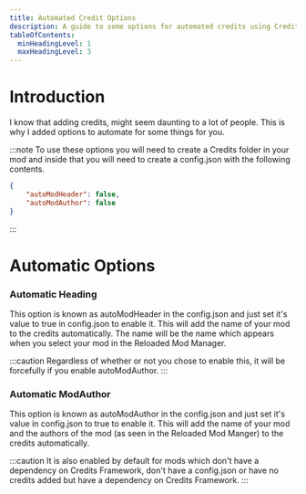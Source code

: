 ```yaml
---
title: Automated Credit Options
description: A guide to some options for automated credits using Credits Framework.
tableOfContents:
  minHeadingLevel: 1
  maxHeadingLevel: 3
---
```


# Introduction

I know that adding credits, might seem daunting to a lot of people. This is why I added options to automate for some things for you.


:::note
To use these options you will need to create a Credits folder in your mod and inside that you will need to create a config.json with the following contents.
```json
{
    "autoModHeader": false,
    "autoModAuthor": false
}
```
:::

# Automatic Options

### Automatic Heading

This option is known as autoModHeader in the config.json and just set it's value to true in config.json to enable it. This will add the name of your mod to the credits automatically. The name will be the name which appears when you select your mod in the Reloaded Mod Manager.

:::caution
Regardless of whether or not you chose to enable this, it will be forcefully if you enable autoModAuthor.
:::

### Automatic ModAuthor

This option is known as autoModAuthor in the config.json and just set it's value in config.json to true to enable it. This will add the name of your mod and the authors of the mod (as seen in the Reloaded Mod Manger) to the credits automatically.

:::caution
It is also enabled by default for mods which don't have a dependency on Credits Framework, don't have a config.json or have no credits added but have a dependency on Credits Framework.
:::